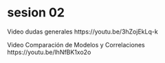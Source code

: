 
# sesion 02

Video dudas generales
https://youtu.be/3hZojEkLq-k

Video Comparación de Modelos y Correlaciones
https://youtu.be/lhNfBK1xo2o

